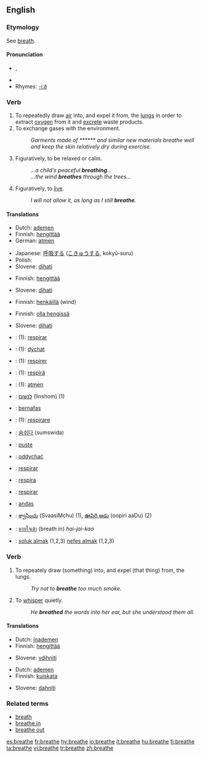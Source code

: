 {{wikipedia|dab=breathe}}
==English==
===Etymology===
See [[breath]].

====Pronunciation====
*{{IPA|/briːð/}}, {{SAMPA|/bri:D/}}
*{{audio|en-us-breathe.ogg|Audio (US)}}
*Rhymes: [[Rhymes:English:-iːð|-iːð]]

===Verb===
{{en-verb|breathes|breathing|breathed}}
{{intransitive}}

# To repeatedly draw [[air]] into, and expel it from, the [[lung]]s in order to extract [[oxygen]] from it and [[excrete]] waste products.
# To exchange gases with the environment.
#:''Garments made of ****** and similar new materials breathe well and keep the skin relatively dry during exercise.''
# Figuratively, to be relaxed or calm.
#:''...a child's peaceful '''breathing'''...''
#:''...the wind '''breathes''' through the trees...''
# Figuratively, to [[live]].
#:''I will not allow it, as long as I still '''breathe'''.''

====Translations====
{{trans-top|to draw air in and out}}
*Dutch: [[ademen]]
*Finnish: [[hengittää]]
*German: [[atmen]]
{{trans-mid}}
*Japanese: [[呼吸]]する ([[こきゅう]]する, kokyū-suru)
*Polish: {{t+|pl|oddychać}}
*Slovene: [[dihati]]
{{trans-bottom}}

{{trans-top|to exchange gases}}
*Finnish: [[hengittää]]
{{trans-mid}}

*Slovene: [[dihati]]
{{trans-bottom}}

{{trans-top|to be relaxed}}
*Finnish: [[henkäillä]] (wind)
{{trans-mid}}
{{trans-bottom}}

{{trans-top|(fig) to live}}
*Finnish: [[olla hengissä]]
{{trans-mid}}
*Slovene: [[dihati]]
{{trans-bottom}}

{{checktrans-top}}
<!--added {{ttbc|}}s here.-->
*{{ttbc|Catalan}}: (1): [[respirar]]
*{{ttbc|Czech}}: (1): [[dýchat]]
*{{ttbc|French}}: (1): [[respirer]]
*{{ttbc|Friulan}}: (1): [[respirâ]]
*{{ttbc|German}}: (1): [[atmen]]
*{{ttbc|Hebrew}}: [[לנשום]] (linshom) (1)
*{{ttbc|Indonesian}}: [[nafas|bernafas]]
*{{ttbc|Italian}}: (1): [[respirare]]
{{trans-mid}}
*{{ttbc|Korean}}: [[숨쉬다]] (sumswida)
*{{ttbc|Norwegian}}: [[puste]]
*{{ttbc|Polish}}: [[oddychać]]
*{{ttbc|Portuguese}}: [[respirar]]
*{{ttbc|Romanian}}: [[respira]]
*{{ttbc|Spanish}}: [[respirar]]
*{{ttbc|Swedish}}: [[andas]]
*{{ttbc|Telugu}}: [[శ్వాసించు]] (SvaasiMchu) (1), [[ఊపిరి ఆడు]] (oopiri aaDu) (2)
*{{ttbc|Thai}}: [[หายใจเข้า]] (breath in) ''hai-jai-kao''
*{{ttbc|Turkish}}: [[soluk almak]] (1,2,3) [[nefes almak]] (1,2,3)
{{trans-bottom}}

===Verb===
{{en-verb|breathes|breathing|breathed}}
{{transitive}}

# To repeately draw (something) into, and expel (that thing) from, the lungs.
#:''Try not to '''breathe''' too much smoke.''
# To [[whisper]] quietly.
#:''He '''breathed''' the words into her ear, but she understood them all.''

====Translations====
{{trans-top|to draw sthg into lungs}}
*Dutch: [[inademen]]
*Finnish: [[hengittää]]
{{trans-mid}}
*Slovene: [[vdihniti]]
{{trans-bottom}}

{{trans-top|to whisper}}
*Dutch: [[ademen]]
*Finnish: [[kuiskata]]
{{trans-mid}}
*Slovene: [[dahniti]]
{{trans-bottom}}

===Related terms===
*[[breath]]
*[[breathe in]]
*[[breathe out]]

[[es:breathe]]
[[fr:breathe]]
[[hy:breathe]]
[[io:breathe]]
[[it:breathe]]
[[hu:breathe]]
[[fi:breathe]]
[[ta:breathe]]
[[vi:breathe]]
[[tr:breathe]]
[[zh:breathe]]
